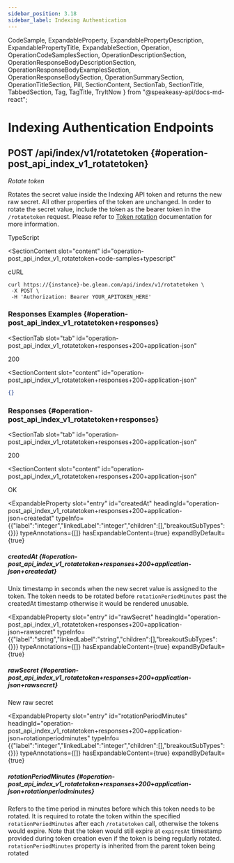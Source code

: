 ```yaml
---
sidebar_position: 3.18
sidebar_label: Indexing Authentication
---
```



  CodeSample,
  ExpandableProperty,
  ExpandablePropertyDescription,
  ExpandablePropertyTitle,
  ExpandableSection,
  Operation,
  OperationCodeSamplesSection,
  OperationDescriptionSection,
  OperationResponseBodyDescriptionSection,
  OperationResponseBodyExamplesSection,
  OperationResponseBodySection,
  OperationSummarySection,
  OperationTitleSection,
  Pill,
  SectionContent,
  SectionTab,
  SectionTitle,
  TabbedSection,
  Tag,
  TagTitle,
  TryItNow
} from "@speakeasy-api/docs-md-react";

<Tag slot="tag">

<TagTitle slot="title">

# Indexing Authentication Endpoints

</TagTitle>

</Tag>

<Operation>

<OperationTitleSection slot="title">

## <Pill variant="primary"><b>POST</b></Pill> /api/index/v1/rotatetoken \{#operation-post_api_index_v1_rotatetoken\}

</OperationTitleSection>

<OperationSummarySection slot="summary">

_Rotate token_

</OperationSummarySection>

<OperationDescriptionSection slot="description">

Rotates the secret value inside the Indexing API token and returns the new raw secret. All other properties of the token are unchanged. In order to rotate the secret value, include the token as the bearer token in the `/rotatetoken` request. Please refer to [Token rotation](https://developers.glean.com/indexing/authentication/token-rotation) documentation for more information.

</OperationDescriptionSection>

<OperationCodeSamplesSection slot="code-samples">

<TabbedSection>

<SectionTab slot="tab" id="operation-post_api_index_v1_rotatetoken+code-samples+typescript">

TypeScript

</SectionTab>

<SectionContent
  slot="content"
  id="operation-post_api_index_v1_rotatetoken+code-samples+typescript"
>

<TryItNow
  dependencyUrlPrefix="/try-it-now"
  defaultValue="import { Glean } from &quot;@gleanwork/api-client&quot;;&NewLine;&NewLine;const glean = new Glean({&NewLine;  apiToken: &quot;GLEAN_API_TOKEN&quot;,&NewLine;});&NewLine;&NewLine;async function run() {&NewLine;  const result = await glean.indexing.authentication.rotateToken();&NewLine;&NewLine;  console.log(result);&NewLine;}&NewLine;&NewLine;run();&NewLine;"
  packageName="@gleanwork/api-client"
/>

</SectionContent>

<SectionTab slot="tab" id="operation-post_api_index_v1_rotatetoken+code-samples+curl">

cURL

</SectionTab>

<SectionContent slot="content" id="operation-post_api_index_v1_rotatetoken+code-samples+curl">

<CodeSample>

```curl
curl https://{instance}-be.glean.com/api/index/v1/rotatetoken \
 -X POST \
 -H 'Authorization: Bearer YOUR_APITOKEN_HERE'
```

</CodeSample>

</SectionContent>

</TabbedSection>

</OperationCodeSamplesSection>

<OperationResponseBodyExamplesSection slot="response-body-examples">

<TabbedSection>

<SectionTitle slot="title">

### Responses Examples \{#operation-post_api_index_v1_rotatetoken+responses\}

</SectionTitle>

<SectionTab
  slot="tab"
  id="operation-post_api_index_v1_rotatetoken+responses+200+application-json"
>

200

</SectionTab>

<SectionContent
  slot="content"
  id="operation-post_api_index_v1_rotatetoken+responses+200+application-json"
>

```json
{}
```

</SectionContent>

</TabbedSection>

</OperationResponseBodyExamplesSection>

<OperationResponseBodySection slot="response-body">

<TabbedSection>

<SectionTitle slot="title">

### Responses \{#operation-post_api_index_v1_rotatetoken+responses\}

</SectionTitle>

<SectionTab
  slot="tab"
  id="operation-post_api_index_v1_rotatetoken+responses+200+application-json"
>

200

</SectionTab>

<SectionContent
  slot="content"
  id="operation-post_api_index_v1_rotatetoken+responses+200+application-json"
>

<OperationResponseBodyDescriptionSection slot="response-body-description">

OK

</OperationResponseBodyDescriptionSection>

<ExpandableSection>

<ExpandableProperty
  slot="entry"
  id="createdAt"
  headingId="operation-post_api_index_v1_rotatetoken+responses+200+application-json+createdat"
  typeInfo={{"label":"integer","linkedLabel":"integer","children":[],"breakoutSubTypes":{}}}
  typeAnnotations={[]}
  hasExpandableContent={true}
  expandByDefault={true}
>

<ExpandablePropertyTitle slot="title">

##### createdAt \{#operation-post_api_index_v1_rotatetoken+responses+200+application-json+createdat\}

</ExpandablePropertyTitle>

<ExpandablePropertyDescription slot="description">

Unix timestamp in seconds when the new secret value is assigned to the token. The token needs to be rotated before `rotationPeriodMinutes` past the createdAt timestamp otherwise it would be rendered unusable.

</ExpandablePropertyDescription>

</ExpandableProperty>

<ExpandableProperty
  slot="entry"
  id="rawSecret"
  headingId="operation-post_api_index_v1_rotatetoken+responses+200+application-json+rawsecret"
  typeInfo={{"label":"string","linkedLabel":"string","children":[],"breakoutSubTypes":{}}}
  typeAnnotations={[]}
  hasExpandableContent={true}
  expandByDefault={true}
>

<ExpandablePropertyTitle slot="title">

##### rawSecret \{#operation-post_api_index_v1_rotatetoken+responses+200+application-json+rawsecret\}

</ExpandablePropertyTitle>

<ExpandablePropertyDescription slot="description">

New raw secret

</ExpandablePropertyDescription>

</ExpandableProperty>

<ExpandableProperty
  slot="entry"
  id="rotationPeriodMinutes"
  headingId="operation-post_api_index_v1_rotatetoken+responses+200+application-json+rotationperiodminutes"
  typeInfo={{"label":"integer","linkedLabel":"integer","children":[],"breakoutSubTypes":{}}}
  typeAnnotations={[]}
  hasExpandableContent={true}
  expandByDefault={true}
>

<ExpandablePropertyTitle slot="title">

##### rotationPeriodMinutes \{#operation-post_api_index_v1_rotatetoken+responses+200+application-json+rotationperiodminutes\}

</ExpandablePropertyTitle>

<ExpandablePropertyDescription slot="description">

Refers to the time period in minutes before which this token needs to be rotated. It is required to rotate the token within the specified `rotationPeriodMinutes` after each `/rotatetoken` call, otherwise the tokens would expire. Note that the token would still expire at `expiresAt` timestamp provided during token creation even if the token is being regularly rotated. `rotationPeriodMinutes` property is inherited from the parent token being rotated

</ExpandablePropertyDescription>

</ExpandableProperty>

</ExpandableSection>

</SectionContent>

</TabbedSection>

</OperationResponseBodySection>

</Operation>